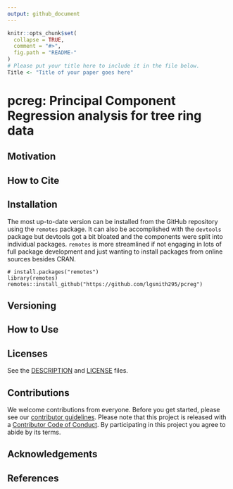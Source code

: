 ```yaml
---
output: github_document
---
```


<!-- README.md is generated from README.Rmd. Please edit that file -->

```r
knitr::opts_chunk$set(
  collapse = TRUE,
  comment = "#>",
  fig.path = "README-"
)
# Please put your title here to include it in the file below.
Title <- "Title of your paper goes here"
```

# pcreg: Principal Component Regression analysis for tree ring data

## Motivation

## How to Cite

## Installation

The most up-to-date version can be installed from the GitHub repository using the `remotes` package. It can also be accomplished with the `devtools` package but devtools got a bit bloated and the components were split into individual packages. `remotes` is more streamlined if not engaging in lots of full package development and just wanting to install packages from online sources besides CRAN.

```
# install.packages("remotes")
library(remotes)
remotes::install_github("https://github.com/lgsmith295/pcreg")
```

## Versioning

## How to Use

## Licenses

See the [DESCRIPTION](DESCRIPTION) and [LICENSE](LICENSE) files.

## Contributions

We welcome contributions from everyone. Before you get started, please see our [contributor guidelines](CONTRIBUTING.md). Please note that this project is released with a [Contributor Code of Conduct](CONDUCT.md). By participating in this project you agree to abide by its terms.

## Acknowledgements

## References

